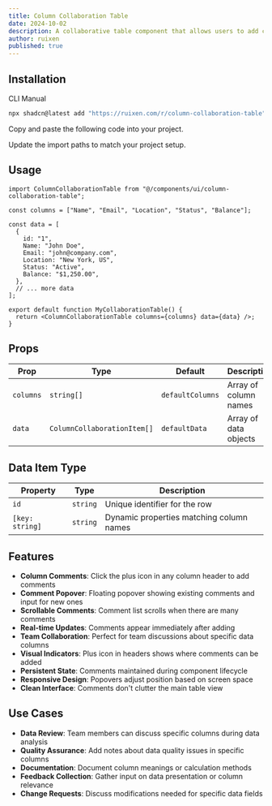 ```yaml
---
title: Column Collaboration Table
date: 2024-10-02
description: A collaborative table component that allows users to add comments and notes to individual columns for team discussions.
author: ruixen
published: true
---
```


<ComponentPreview name="column-collaboration-table-demo" />

## Installation

<Tabs defaultValue="cli">

<TabsList>
  <TabsTrigger value="cli">CLI</TabsTrigger>
  <TabsTrigger value="manual">Manual</TabsTrigger>
</TabsList>
<TabsContent value="cli">

```bash
npx shadcn@latest add "https://ruixen.com/r/column-collaboration-table"
```

</TabsContent>

<TabsContent value="manual">

<Steps>

<Step>Copy and paste the following code into your project.</Step>

<ComponentSource name="column-collaboration-table" />

<Step>Update the import paths to match your project setup.</Step>

</Steps>

</TabsContent>

</Tabs>

## Usage

```tsx
import ColumnCollaborationTable from "@/components/ui/column-collaboration-table";

const columns = ["Name", "Email", "Location", "Status", "Balance"];

const data = [
  {
    id: "1",
    Name: "John Doe",
    Email: "john@company.com",
    Location: "New York, US",
    Status: "Active",
    Balance: "$1,250.00",
  },
  // ... more data
];

export default function MyCollaborationTable() {
  return <ColumnCollaborationTable columns={columns} data={data} />;
}
```

## Props

| Prop      | Type                        | Default          | Description           |
| --------- | --------------------------- | ---------------- | --------------------- |
| `columns` | `string[]`                  | `defaultColumns` | Array of column names |
| `data`    | `ColumnCollaborationItem[]` | `defaultData`    | Array of data objects |

## Data Item Type

| Property        | Type     | Description                              |
| --------------- | -------- | ---------------------------------------- |
| `id`            | `string` | Unique identifier for the row            |
| `[key: string]` | `string` | Dynamic properties matching column names |

## Features

- **Column Comments**: Click the plus icon in any column header to add comments
- **Comment Popover**: Floating popover showing existing comments and input for new ones
- **Scrollable Comments**: Comment list scrolls when there are many comments
- **Real-time Updates**: Comments appear immediately after adding
- **Team Collaboration**: Perfect for team discussions about specific data columns
- **Visual Indicators**: Plus icon in headers shows where comments can be added
- **Persistent State**: Comments maintained during component lifecycle
- **Responsive Design**: Popovers adjust position based on screen space
- **Clean Interface**: Comments don't clutter the main table view

## Use Cases

- **Data Review**: Team members can discuss specific columns during data analysis
- **Quality Assurance**: Add notes about data quality issues in specific columns
- **Documentation**: Document column meanings or calculation methods
- **Feedback Collection**: Gather input on data presentation or column relevance
- **Change Requests**: Discuss modifications needed for specific data fields
